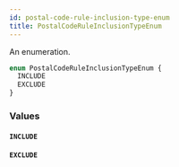 ```yaml
---
id: postal-code-rule-inclusion-type-enum
title: PostalCodeRuleInclusionTypeEnum
---
```



An enumeration.

```graphql
enum PostalCodeRuleInclusionTypeEnum {
  INCLUDE
  EXCLUDE
}
```


### Values

#### `INCLUDE` 




#### `EXCLUDE` 






